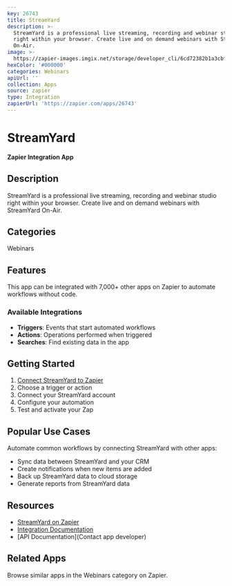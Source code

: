```yaml
---
key: 26743
title: StreamYard
description: >-
  StreamYard is a professional live streaming, recording and webinar studio
  right within your browser. Create live and on demand webinars with StreamYard
  On-Air.
image: >-
  https://zapier-images.imgix.net/storage/developer_cli/6cd72382b1a3cbfd39461e70b3232dc2.png?auto=format%2Ccompress&ixlib=python-3.0.0&q=50
hexColor: '#000000'
categories: Webinars
apiUrl: ''
collection: Apps
source: zapier
type: Integration
zapierUrl: 'https://zapier.com/apps/26743'
---
```

# StreamYard

**Zapier Integration App**

## Description

StreamYard is a professional live streaming, recording and webinar studio right within your browser. Create live and on demand webinars with StreamYard On-Air.

## Categories

Webinars

## Features

This app can be integrated with 7,000+ other apps on Zapier to automate workflows without code.

### Available Integrations

- **Triggers**: Events that start automated workflows
- **Actions**: Operations performed when triggered
- **Searches**: Find existing data in the app

## Getting Started

1. [Connect StreamYard to Zapier](https://zapier.com/apps/26743)
2. Choose a trigger or action
3. Connect your StreamYard account
4. Configure your automation
5. Test and activate your Zap

## Popular Use Cases

Automate common workflows by connecting StreamYard with other apps:

- Sync data between StreamYard and your CRM
- Create notifications when new items are added
- Back up StreamYard data to cloud storage
- Generate reports from StreamYard data

## Resources

- [StreamYard on Zapier](https://zapier.com/apps/26743)
- [Integration Documentation](https://zapier.com/apps/26743/integrations)
- [API Documentation](Contact app developer)

## Related Apps

Browse similar apps in the Webinars category on Zapier.
